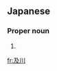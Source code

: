 ==Japanese==
{{ja-kanjitab|及|川}}

===Proper noun===
{{ja-pos|おいかわ|proper}}

# {{surname|lang=ja|sort=おいかわ}}

[[fr:及川]]